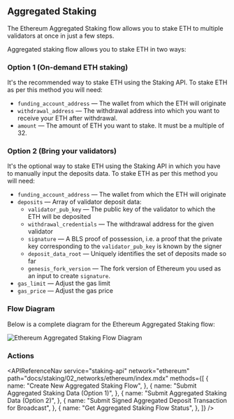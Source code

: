 
## Aggregated Staking

The Ethereum Aggregated Staking flow allows you to stake ETH to multiple validators at once in just a few steps.

Aggregated staking flow allows you to stake ETH in two ways:

### Option 1 (On-demand ETH staking)

It's the recommended way to stake ETH using the Staking API. To stake ETH as per this method you will need:

- `funding_account_address` &mdash; The wallet from which the ETH will originate
- `withdrawal_address` &mdash; The withdrawal address into which you want to receive your ETH after withdrawal.
- `amount` &mdash; The amount of ETH you want to stake. It must be a multiple of 32.

### Option 2 (Bring your validators)

It's the optional way to stake ETH using the Staking API in which you have to manually input the deposits data. To stake ETH as per this method you will need:

- `funding_account_address` &mdash; The wallet from which the ETH will originate
- `deposits` &mdash; Array of validator deposit data:
  - `validator_pub_key` &mdash; The public key of the validator to which the ETH will be deposited
  - `withdrawal_credentials` &mdash; The withdrawal address for the given validator
  - `signature` &mdash; A BLS proof of possession, i.e. a proof that the private key corresponding to the `validator_pub_key` is known by the signer
  - `deposit_data_root` &mdash; Uniquely identifies the set of deposits made so far
  - `genesis_fork_version` &mdash; The fork version of Ethereum you used as an input to create `signature`.
- `gas_limit` &mdash; Adjust the gas limit
- `gas_price` &mdash; Adjust the gas price

### Flow Diagram

Below is a complete diagram for the Ethereum Aggregated Staking flow:

<img
  src={img1}
  alt="Ethereum Aggregated Staking Flow Diagram"
  className="inline-image"
/>

### Actions

<APIReferenceNav
  service="staking-api"
  network="ethereum"
  path="docs/staking/02_networks/ethereum/index.mdx"
  methods={[
    {
      name: "Create New Aggregated Staking Flow",
    },
    {
      name: "Submit Aggregated Staking Data (Option 1)",
    },
    {
      name: "Submit Aggregated Staking Data (Option 2)",
    },
    {
      name: "Submit Signed Aggregated Deposit Transaction for Broadcast",
    },
    {
      name: "Get Aggregated Staking Flow Status",
    },
  ]}
/>

